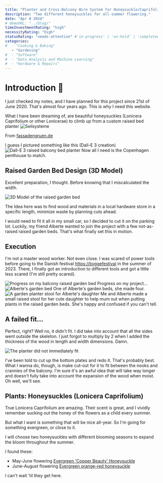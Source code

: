 ```yaml
---
title: "Planter and Cross-Balcony Wire System for Honeysuckle/Caprifolium"
description: "Two different honeysuckles for all-summer flowering."
date: "Apr 8 2024"
# demoURL: "../blog/"
timeInvestmentRating: "high"  
necessityRating: "high"
statusRating: "needs-attention" #'in-progress' | 'on-hold' | 'completed' | 'delayed' | 'upcoming' | 'cancelled' | 'under-review' | 'needs-attention' | 'awaiting-feedback' | 'testing-phase' | 'polishing'
categories:
#  - "Cooking & Baking"
   - "Gardening"
#  - "Software"
#  - "Data Analysis and Machine Learning"
#  - "Hardware & Repairs"
---
```


# Introduction 🌸
I just checked my notes, and I have planned for this project since 21st of June 2020. That's almost four years ago. This is why I need this website.

What I have been dreaming of, are beautiful honeysuckles (Lonicera Caprifolium or other Lonicerae) to climb up from a custom raised bed planter 
<Img alt="Seilsysteme" src="https://www.fassadengruen.de/fileadmin/seilsysteme/4000/4040.png" />

From [fassadengruen.de](https://www.fassadengruen.de/en/evergreen-honeysuckle.html#c25777)

I guess I pictured something like this (Dall-E 3 creation)
<Img alt="Dall-E 3 raised balcony bed planter" src="https://lh3.googleusercontent.com/pw/AP1GczONAPjJQtrRVp_piin73WwXMapWrCrTy1RGxWiTAEK2NWhDqC6Mujrla9mJF5YtAeMM1l2bEkhEOWbyJUMo4KW2NrXmUI31N7z1YiFXC6i-tirdNGtucaKlPw7IeVmc73ISDUT6YFfGmD0fysPI5PN7FA=w1024-h1024-s-no-gm?"/>
Now all I need is the Copenhagen penthouse to match.

## Raised Garden Bed Design (3D Model)
Excellent preparation, I thought. Before knowing that I miscalculated the width.

<Img alt="3D Model of the raised garden bed" src="https://lh3.googleusercontent.com/pw/AP1GczM02pk0hA96BDmKDY_aYwwhope_kSg2qGRNZONceOMF3lmWyf5ORYmTVNOujV0ioMyfsXEAPyVYF2X8A0g45m48zCcMjlGsYpIvoKp_axgs7g6V1nNlqCGoIz20eCUZuxCpdDdwA_1QoLQIaqb-WbXK2w=w2128-h1498-s-no-gm"/>

The Idea here was to find wood and materials in a local hardware store in a specific length, minimize waste by planning cuts ahead. 

I would need to fit it all in my small car, so I decided to cut it on the parking lot. Luckily, my friend Alberte wanted to join the project with a few not-as-raised raised garden beds. That's what finally set this in motion.

## Execution
I'm not a master wood worker. Not even close. I was scared of power tools before going to the Danish festival [https://byggefestival](byggefest.dk) in the summer of 2023. There, I finally got an introduction to different tools and got a little less scared (I'm still pretty scared).

<Img alt="Progress on my balcony raised garden bed" src="https://lh3.googleusercontent.com/pw/AP1GczMYLQr5xRO-ZujchbWI6bUITNL3yPsPdFaT1f8o4P7ATi5R-m-dkbiQ8rDChKXEjzLLun07BbbQL0xkB6jmKtJu5UoXBqXu4qemtydZw4-sLF67ByTDOnqYP39yLAL4c0-6tDE_ifRS4l2VH92meYJXsA=w2294-h1722-s-no-gm?"/>
Progress on my project...


<Img alt="Alberte's garden bed" src="https://lh3.googleusercontent.com/pw/AP1GczMdY3Xkezm2bmB0YYVvihTw0O4CbbaTEQ-01pLyOPwLXeOWT4hhWbcrjW2jJzrPlgkh6v2nhGf06uZc12XYn7z3gRgRsGvzH2yYbBIwQSt_JBE8EZuYidK65zdsQzcOZNVPHzr8oRK8OgBbKI0cNbjNGw=w2294-h1722-s-no-gm"/>
One of Alberte's garden beds, she made four.


<Img alt="A garden planter stool for Alberte's daughter" src="https://lh3.googleusercontent.com/pw/AP1GczNhWx5iinX6baZDoDOSIFtmJ0yysFupEhS2fWBjCjSS2ddcOYjk0qC-V8jDkHiSyXjeHizcxSp0IC99s0I9iXmru2Ye191AXndxwABVQqJteU_365ide-F-F-5CXQAXA-79QlvtGenVKbNXoI2z6qOl5Q=w2294-h1722-s-no-gm?"/> 
Me and Alberte made a small raised stool for her cute daughter to help mum out when putting plants in the raised garden beds. She's happy and confused if you can't tell.



## A failed fit...
Perfect, right? Well no, it didn't fit. I did take into account that all the sides went outside the skeleton. I just forgot to multiply by 2 when I added the thickness of the wood in length and width dimensions. Damn.

<Img alt="The planter did not immediately fit" src="https://lh3.googleusercontent.com/pw/AP1GczM8XoOPhFg_XRN7SQlglEKAOPca_fE-4I64qmMM-2TgGSWjVMS3Om8hyD27D76hZCZhSkC_brvrRrgH_P6t_fPLhSRnaK-xXshFNzZenktR_MQra3CGaTk1cA7fZE2H62J6dcvfDMu5SWmJ1FBA8jGwGA=w2294-h1722-s-no-gm?"/>

I've been told to cut up the bottom plates and redo it. That's probably best. What I wanna do, though, is make cut-out for it to fit between the nooks and crannies of the balcony. I'm sure it's an awful idea that will take way longer and doesn't fully take into account the expansion of the wood when moist. Oh well, we'll see.

## Plants: Honeysuckles (Lonicera Caprifolium)
True Lonicera Caprifolium are amazing. Their scent is great, and I vividly remember sucking out the honey of the flowers as a child every summer.

But what I want is something that will be nice all-year. So I'm going for something evergreen, or close to it.

I will choose two honeysuckles with different blooming seasons to expand the bloom throughout the summer.

I found these:
- May-June flowering [Evergreen 'Copper Beauty' Honeysuckle](https://www.pflanzmich.de/produkt/27430/immergruene-geissschlinge-copper-beauty.html)
- June-August flowering [Evergreen orange-red honeysuckle](https://www.pflanzmich.de/produkt/44328/immergruenes-geissblatt.html)

I can't wait 'til they get here.